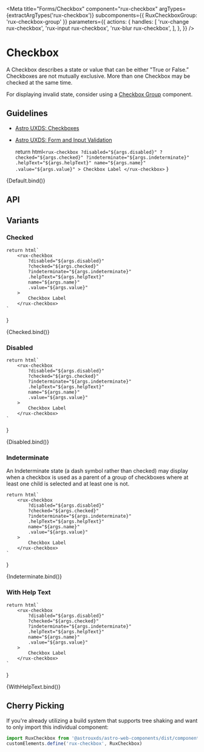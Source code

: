 
<Meta
    title="Forms/Checkbox"
    component="rux-checkbox"
    argTypes={extractArgTypes('rux-checkbox')}
    subcomponents={{ RuxCheckboxGroup: 'rux-checkbox-group' }}
    parameters={{
        actions: {
            handles: [
                'rux-change rux-checkbox',
                'rux-input rux-checkbox',
                'rux-blur rux-checkbox',
            ],
        },
    }}
/>

# Checkbox

A Checkbox describes a state or value that can be either "True or False.” Checkboxes are not mutually exclusive. More than one Checkbox may be checked at the same time.

For displaying invalid state, consider using a [Checkbox Group](?path=/docs/forms-checkbox-group--default-story) component.

## Guidelines

-   [Astro UXDS: Checkboxes](https://www.astrouxds.com/ui-components/checkbox)
-   [Astro UXDS: Form and Input Validation](https://www.astrouxds.com/ui-components/validation)

    return html`
        <rux-checkbox
            ?disabled="${args.disabled}"
            ?checked="${args.checked}"
            ?indeterminate="${args.indeterminate}"
            .helpText="${args.helpText}"
            name="${args.name}"
            .value="${args.value}"
        >
            Checkbox Label
        </rux-checkbox>
    `
}

<Canvas>
    <Story
        name="Default"
        args={{
            name: 'checkbox',
        }}
    >
        {Default.bind()}
    </Story>
</Canvas>

## API

<ArgsTable of="rux-checkbox" />

## Variants

### Checked

    return html`
        <rux-checkbox
            ?disabled="${args.disabled}"
            ?checked="${args.checked}"
            ?indeterminate="${args.indeterminate}"
            .helpText="${args.helpText}"
            name="${args.name}"
            .value="${args.value}"
        >
            Checkbox Label
        </rux-checkbox>
    `
}

<Canvas>
    <Story args={{ checked: true }} name="Checked">
        {Checked.bind()}
    </Story>
</Canvas>

### Disabled

    return html`
        <rux-checkbox
            ?disabled="${args.disabled}"
            ?checked="${args.checked}"
            ?indeterminate="${args.indeterminate}"
            .helpText="${args.helpText}"
            name="${args.name}"
            .value="${args.value}"
        >
            Checkbox Label
        </rux-checkbox>
    `
}

<Canvas>
    <Story args={{ disabled: true }} name="Disabled">
        {Disabled.bind()}
    </Story>
</Canvas>

### Indeterminate

An Indeterminate state (a dash symbol rather than checked) may display when a checkbox is used as a parent of a group of checkboxes where at least one child is selected and at least one is not.

    return html`
        <rux-checkbox
            ?disabled="${args.disabled}"
            ?checked="${args.checked}"
            ?indeterminate="${args.indeterminate}"
            .helpText="${args.helpText}"
            name="${args.name}"
            .value="${args.value}"
        >
            Checkbox Label
        </rux-checkbox>
    `
}

<Canvas>
    <Story args={{ indeterminate: true, checked: true }} name="Indeterminate">
        {Indeterminate.bind()}
    </Story>
</Canvas>

### With Help Text

    return html`
        <rux-checkbox
            ?disabled="${args.disabled}"
            ?checked="${args.checked}"
            ?indeterminate="${args.indeterminate}"
            .helpText="${args.helpText}"
            name="${args.name}"
            .value="${args.value}"
        >
            Checkbox Label
        </rux-checkbox>
    `
}

<Canvas>
    <Story args={{ helpText: 'Help text' }} name="With Help Text">
        {WithHelpText.bind()}
    </Story>
</Canvas>

## Cherry Picking

If you're already utilizing a build system that supports tree shaking and want to only import this individual component:

```js
import RuxCheckbox from '@astrouxds/astro-web-components/dist/components/rux-checkbox.js'
customElements.define('rux-checkbox', RuxCheckbox)
```
